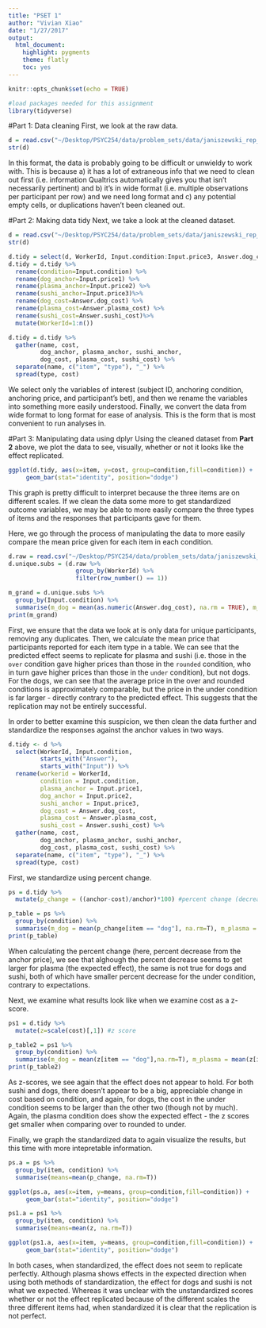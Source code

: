 ```yaml
---
title: "PSET 1"
author: "Vivian Xiao"
date: "1/27/2017"
output: 
  html_document:
    highlight: pygments
    theme: flatly
    toc: yes
---
```


```r
knitr::opts_chunk$set(echo = TRUE)
```

```r
#load packages needed for this assignment
library(tidyverse)
```


#Part 1: Data cleaning
First, we look at the raw data. 
```r
d = read.csv("~/Desktop/PSYC254/data/problem_sets/data/janiszewski_rep_exercise.csv")
str(d)
```
In this format, the data is probably going to be difficult or unwieldy to work with. This is because  a) it has a lot of extraneous info that we need to clean out first (i.e. information Qualtrics automatically gives you that isn't necessarily pertinent) and b) it's in wide format (i.e. multiple observations per participant per row) and we need long format and c) any potential empty cells, or duplications haven't been cleaned out.

#Part 2: Making data tidy
Next, we take a look at the cleaned dataset. 
```r
d = read.csv("~/Desktop/PSYC254/data/problem_sets/data/janiszewski_rep_cleaned.csv")
str(d)

d.tidy = select(d, WorkerId, Input.condition:Input.price3, Answer.dog_cost:Answer.sushi_cost)
d.tidy = d.tidy %>%
  rename(condition=Input.condition) %>%
  rename(dog_anchor=Input.price1) %>%
  rename(plasma_anchor=Input.price2) %>%
  rename(sushi_anchor=Input.price3)%>%
  rename(dog_cost=Answer.dog_cost) %>%
  rename(plasma_cost=Answer.plasma_cost) %>%
  rename(sushi_cost=Answer.sushi_cost)%>%
  mutate(WorkerId=1:n())

d.tidy = d.tidy %>%
  gather(name, cost,
         dog_anchor, plasma_anchor, sushi_anchor,
         dog_cost, plasma_cost, sushi_cost) %>%
  separate(name, c("item", "type"), "_") %>%
  spread(type, cost)
```
We select only the variables of interest (subject ID, anchoring condition, anchoring price, and participant's bet), and then we rename the variables into something more easily understood. Finally, we convert the data from wide format to long format for ease of analysis. This is the form that is most convenient to run analyses in.

#Part 3: Manipulating data using dplyr
Using the cleaned dataset from **Part 2** above, we plot the data to see, visually, whether or not it looks like the effect replicated. 
```r
ggplot(d.tidy, aes(x=item, y=cost, group=condition,fill=condition)) +
     geom_bar(stat="identity", position="dodge")
```

This graph is pretty difficult to interpret because the three items are on different scales. If we clean the data some more to get standardized outcome variables, we may be able to more easily compare the three types of items and the responses that participants gave for them. 

Here, we go through the process of manipulating the data to more easily compare the mean price given for each item in each condition. 
```r
d.raw = read.csv("~/Desktop/PSYC254/data/problem_sets/data/janiszewski_rep_exercise.csv",stringsAsFactors = F)
d.unique.subs = (d.raw %>% 
                   group_by(WorkerId) %>% 
                   filter(row_number() == 1))

m_grand = d.unique.subs %>% 
  group_by(Input.condition) %>% 
  summarise(m_dog = mean(as.numeric(Answer.dog_cost), na.rm = TRUE), m_plasma = mean(as.numeric(Answer.plasma_cost), na.rm = TRUE), m_sushi = mean(as.numeric(Answer.sushi_cost), na.rm = TRUE))
print(m_grand)
```
First, we ensure that the data we look at is only data for unique participants, removing any duplicates. Then, we calculate the mean price that participants reported for each item type in a table. We can see that the predicted effect seems to replicate for plasma and sushi (i.e. those in the `over` condition gave higher prices than those in the `rounded` condition, who in turn gave higher prices than those in the `under` condition), but not dogs. For the dogs, we can see that the average price in the over and rounded conditions is approximately comparable, but the price in the under condition is far larger - directly contrary to the predicted effect. This suggests that the replication may not be entirely successful.

In order to better examine this suspicion, we then clean the data further and standardize the responses against the anchor values in two ways.
```r
d.tidy <- d %>% 
  select(WorkerId, Input.condition, 
         starts_with("Answer"), 
         starts_with("Input")) %>%
  rename(workerid = WorkerId,
         condition = Input.condition,          
         plasma_anchor = Input.price1,
         dog_anchor = Input.price2,
         sushi_anchor = Input.price3,
         dog_cost = Answer.dog_cost,
         plasma_cost = Answer.plasma_cost, 
         sushi_cost = Answer.sushi_cost) %>%
  gather(name, cost, 
         dog_anchor, plasma_anchor, sushi_anchor, 
         dog_cost, plasma_cost, sushi_cost) %>%
  separate(name, c("item", "type"), "_") %>%
  spread(type, cost)
```

First, we standardize using percent change. 
```r
ps = d.tidy %>%
  mutate(p_change = ((anchor-cost)/anchor)*100) #percent change (decrease)

p_table = ps %>%
  group_by(condition) %>%
  summarise(m_dog = mean(p_change[item == "dog"], na.rm=T), m_plasma = mean(p_change[item=="plasma"],na.rm=T), m_sushi=mean(p_change[item=="sushi"],na.rm=T))
print(p_table)
```
When calculating the percent change (here, percent decrease from the anchor price), we see that alghough the percent decrease seems to get larger for plasma (the expected effect), the same is not true for dogs and sushi, both of which have smaller percent decrease for the under condition, contrary to expectations. 

Next, we examine what results look like when we examine cost as a z-score.
```r
ps1 = d.tidy %>%
  mutate(z=scale(cost)[,1]) #z score

p_table2 = ps1 %>%
  group_by(condition) %>%
  summarise(m_dog = mean(z[item == "dog"],na.rm=T), m_plasma = mean(z[item=="plasma"],na.rm=T), m_sushi=mean(z[item=="sushi"],na.rm=T))
print(p_table2)
```
As z-scores, we see again that the effect does not appear to hold. For both sushi and dogs, there doesn't appear to be a big, appreciable change in cost based on condition, and again, for dogs, the cost in the under condition seems to be larger than the other two (though not by  much). Again, the plasma condition does show the expected effect - the z scores get smaller when comparing over to rounded to under. 

Finally, we graph the standardized data to again visualize the results, but this time with more intepretable information.
```r
ps.a = ps %>%
  group_by(item, condition) %>%
  summarise(means=mean(p_change, na.rm=T))

ggplot(ps.a, aes(x=item, y=means, group=condition,fill=condition)) +
     geom_bar(stat="identity", position="dodge")

ps1.a = ps1 %>%
  group_by(item, condition) %>%
  summarise(means=mean(z, na.rm=T))

ggplot(ps1.a, aes(x=item, y=means, group=condition,fill=condition)) +
     geom_bar(stat="identity", position="dodge")
```

In both cases, when standardized, the effect does not seem to replicate perfectly. Although plasma shows effects in the expected direction when using both methods of standardization, the effect for dogs and sushi is not what we expected. Whereas it was unclear with the unstandardized scores whether or not the effect replicated because of the different scales the three different items had, when standardized it is clear that the replication is not perfect.
